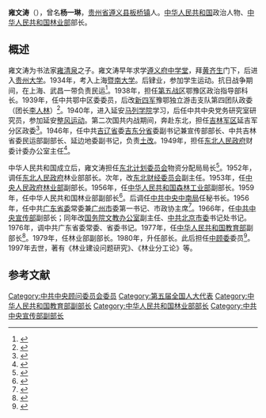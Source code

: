 '''雍文涛'''（{{bd|1912年||1997年|catIdx=}}），曾名'''杨一琳'''，[[贵州省|贵州省]][[遵义县|遵义县]][[板桥镇_(遵義市)|板桥镇]]人。[[中华人民共和国|中华人民共和国]]政治人物、[[中华人民共和国林业部|中华人民共和国林业部]]部长。

==概述 ==
雍文涛为书法家[[雍清泉|雍清泉]]之子。雍文涛早年求学[[遵义府中学堂|遵义府中学堂]]，拜[[黄齐生|黄齐生]]门下，后进入[[贵州大学|贵州大学]]。1934年，考入上海[[暨南大学|暨南大学]]。后肄业，参加学生运动。抗日战争期间，在上海、武昌一带负责民运<ref>{{cite book|author=贵州省遵义市地方志编纂委员会|title=《遵义地区志: 人物志》|year=2001年|publisher=天马出版社|pages=58页}}</ref>。1938年，担任[[第五战区|第五战区]]鄂豫区政治指导部科长。1939年，任中共鄂中区委委员，后改[[新四军|新四军]]豫鄂独立游击支队第四团队政委（团长[[李人林|李人林]]）<ref>{{cite book|author=马洪武, 童志强|title=《新四军发展史》|year=1997年|publisher=山西人民出版社|pages=118页}}</ref>。1940年，进入延安[[马列学院|马列学院]]学习，后任中共中央党务研究室研究员，参加延安[[整风运动|整风运动]]。第二次国共内战期间，奔赴东北，担任[[吉林军区|吉林军区]]延吉军分区政委<ref>{{cite book|author=延吉市地方志编纂委员会|title=《延吉市志》|year=1994年|publisher=新华出版社|pages=21页}}</ref>。1946年，任中共[[吉辽省|吉辽省]]委[[吉东分省|吉东分省]]委副书记兼宣传部部长、中共吉林省委民运部副部长、延边地委副书记，负责[[土改|土改]]。1949年，担任[[东北人民政府|东北人民政府]]财委计委办公室主任<ref>{{cite book|author=吉林省地方志编纂委员会|title=《吉林省志: 中国共产党志》|year=1997年|publisher=吉林人民出版社|pages=109页}}</ref>。

中华人民共和国成立后，雍文涛担任[[东北计划委员会|东北计划委员会]]物资分配局局长<ref>{{cite book|author=当代中国丛书编辑部|title=《当代中国物资流通》|year=1993年|publisher=中国出版社|pages=7页}}</ref>。1952年，调任[[东北人民政府|东北人民政府]]林业部部长。次年，改[[东北财经委员会|东北财经委员会]]副主任。1953年，任[[中央人民政府林业部|中央人民政府林业部]]副部长。1956年，任[[中华人民共和国森林工业部|中华人民共和国森林工业部]]副部长。1959年，任中华人民共和国林业部副部长<ref>{{cite book|author=贵州省地方志编纂委员会|title=《贵州省志》（17卷）|publisher=贵州人民出版社出版|pages=484页}}</ref>。后调任[[中共中央中南局|中共中央中南局]]任秘书长。1956年，任中共[[广东省委|广东省委]]常委兼[[广州市|广州市]]委第一书记、市政协主席<ref>{{cite book|author=广州市地方志编纂委员会|title=《广州市志》（16卷）|year=1999年|publisher=广州出版社|pages=179页}}</ref>。1966年，任[[中共中央宣传部|中共中央宣传部]]副部长；同年改[[国务院文教办公室|国务院文教办公室]]副主任、[[中共北京市委|中共北京市委]]书记处书记。1976年，调中共广东省委常委、省委书记。1977年，任[[中华人民共和国教育部|中华人民共和国教育部]]副部长<ref>{{cite book|author=中央教育科学研究所|title=《中國教育大事记》|year=1983年|publisher=教育科学出版社|pages=第1页}}</ref>。1979年，任林业部副部长。1980年，升任部长。此后担任[[中顾委|中顾委]]委员<ref>{{cite book|author=山东省冠县地方史志编纂委员会|title=《冠县志》|year=2001年|publisher=齐鲁书社|pages=59页}}</ref>。1997年去世，著有《林业建设问题研究》、《林业分工论》等。

==参考文献==
{{reflist}}
{{第5届国务院}}
{{中华人民共和国广东省广州市正职领导人}}
[[Category:中共中央顾问委员会委员|Category:中共中央顾问委员会委员]]
[[Category:第五届全国人大代表|Category:第五届全国人大代表]]
[[Category:中华人民共和国教育部副部长|Category:中华人民共和国教育部副部长]]
[[Category:中华人民共和国林业部部长|Category:中华人民共和国林业部部长]]
[[Category:中共中央宣传部副部长|Category:中共中央宣传部副部长]]